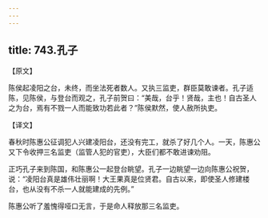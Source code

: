 ```yaml
---
---
---
```

title: 743.孔子
---



【原文】

陈侯起凌阳之台，未终，而坐法死者数人。又执三监吏，群臣莫敢谏者。孔子适陈，见陈侯，与登台而观之，孔子前贺曰：“美哉，台乎！贤哉，主也！自古圣人之为台，焉有不戮一人而能致功若此者？”陈侯默然，使人赦所执吏。

【译文】

春秋时陈惠公征调犯人兴建凌阳台，还没有完工，就杀了好几个人。一天，陈惠公又下令收押三名监吏（监管人犯的官吏），大臣们都不敢进谏劝阻。

正巧孔子来到陈国，和陈惠公一起登台眺望。孔子一边眺望一边向陈惠公祝贺，说：“凌阳台真是雄伟壮丽啊！大王果真是位贤君。自古以来，即使圣人修建楼台，也从没有不杀一人就能建成的先例。”

陈惠公听了羞愧得哑口无言，于是命人释放那三名监吏。